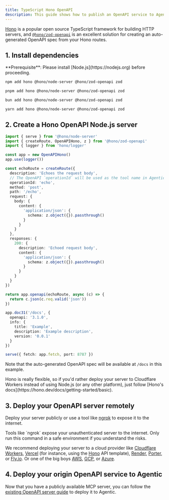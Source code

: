```yaml
---
title: TypeScript Hono OpenAPI
description: This guide shows how to publish an OpenAPI service to Agentic using TypeScript and Hono's OpenAPI support.
---
```


[Hono](https://hono.dev) is a popular open source TypeScript framework for building HTTP servers, and [`@hono/zod-openapi`](https://hono.dev/examples/zod-openapi) is an excellent solution for creating an auto-generated OpenAPI spec from your Hono routes.

## 1. Install dependencies

<Info>
  **Prerequisite**: Please install [Node.js](https://nodejs.org) before
  proceeding.
</Info>

<CodeGroup>

```bash npm
npm add hono @hono/node-server @hono/zod-openapi zod
```

```bash pnpm
pnpm add hono @hono/node-server @hono/zod-openapi zod
```

```bash bun
bun add hono @hono/node-server @hono/zod-openapi zod
```

```bash yarn
yarn add hono @hono/node-server @hono/zod-openapi zod
```

</CodeGroup>

## 2. Create a Hono OpenAPI Node.js server

```ts server.ts
import { serve } from '@hono/node-server'
import { createRoute, OpenAPIHono, z } from '@hono/zod-openapi'
import { logger } from 'hono/logger'

const app = new OpenAPIHono()
app.use(logger())

const echoRoute = createRoute({
  description: 'Echoes the request body',
  // The OpenAPI `operationId` will be used as the tool name in Agentic
  operationId: 'echo',
  method: 'post',
  path: '/echo',
  request: {
    body: {
      content: {
        'application/json': {
          schema: z.object({}).passthrough()
        }
      }
    }
  },
  responses: {
    200: {
      description: 'Echoed request body',
      content: {
        'application/json': {
          schema: z.object({}).passthrough()
        }
      }
    }
  }
})

return app.openapi(echoRoute, async (c) => {
  return c.json(c.req.valid('json'))
})

app.doc31('/docs', {
  openapi: '3.1.0',
  info: {
    title: 'Example',
    description: 'Example description',
    version: '0.0.1'
  }
})

serve({ fetch: app.fetch, port: 8787 })
```

Note that the auto-generated OpenAPI spec will be available at `/docs` in this example.

<Tip>
  Hono is really flexible, so if you'd rather deploy your server to Cloudflare
  Workers instead of using Node.js (or any other platform), just follow [Hono's
  docs](https://hono.dev/docs/getting-started/basic).
</Tip>

## 3. Deploy your OpenAPI server remotely

Deploy your server publicly or use a tool like [ngrok](https://ngrok.com) to expose it to the internet.

<Warning>
  Tools like `ngrok` expose your unauthenticated server to the internet. Only
  run this command in a safe environment if you understand the risks.
</Warning>

We recommend deploying your server to a cloud provider like [Cloudflare Workers](https://workers.cloudflare.com), [Vercel](https://vercel.com/guides/hosting-backend-apis) (for instance, using the [Hono](https://vercel.com/templates/hono/hono-on-vercel) API template), [Render](https://render.com/docs/deploy-fastapi), [Porter](https://docs.porter.run/guides/nodejs/deploy-nodejs), or [Fly.io](https://fly.io/docs/python/frameworks/fastapi/). Or one of the big boys [AWS](https://aws.amazon.com), [GCP](https://cloud.google.com), or [Azure](https://azure.microsoft.com).

## 4. Deploy your origin OpenAPI service to Agentic

Now that you have a publicly available MCP server, you can follow the [existing OpenAPI server guide](/publishing/guides/existing-openapi-service) to deploy it to Agentic.
